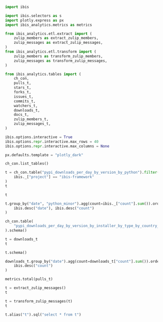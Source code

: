 ```python
import ibis

import ibis.selectors as s
import plotly.express as px
import ibis_analytics.metrics as metrics

from ibis_analytics.etl.extract import (
    zulip_members as extract_zulip_members,
    zulip_messages as extract_zulip_messages,
)
from ibis_analytics.etl.transform import (
    zulip_members as transform_zulip_members,
    zulip_messages as transform_zulip_messages,
)

from ibis_analytics.tables import (
    ch_con,
    pulls_t,
    stars_t,
    forks_t,
    issues_t,
    commits_t,
    watchers_t,
    downloads_t,
    docs_t,
    zulip_members_t,
    zulip_messages_t,
)

ibis.options.interactive = True
ibis.options.repr.interactive.max_rows = 40
ibis.options.repr.interactive.max_columns = None

px.defaults.template = "plotly_dark"
```

```python
ch_con.list_tables()
```

```python
t = ch_con.table("pypi_downloads_per_day_by_version_by_python").filter(
    ibis._["project"] == "ibis-framework"
)
t
```

```python
t
```

```python
t.group_by("date", "python_minor").agg(count=ibis._["count"].sum()).order_by(
    ibis.desc("date"), ibis.desc("count")
)
```

```python
ch_con.table(
    "pypi_downloads_per_day_by_version_by_installer_by_type_by_country_mv"
).schema()
```


```python
t = downloads_t
t
```

```python
t.schema()
```

```python
downloads_t.group_by("date").agg(count=downloads_t["count"].sum()).order_by(
    ibis.desc("count")
)
```

```python
metrics.total(pulls_t)
```

```python
t = extract_zulip_messages()
t
```

```python
t = transform_zulip_messages(t)
t
```

```python
t.alias("t").sql("select * from t")
```


